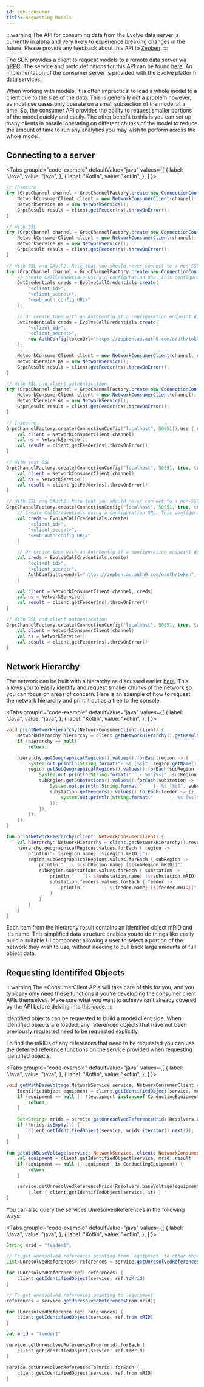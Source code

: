 ```yaml
---
id: sdk-consumer
title: Requesting Models
---
```



:::warning
The API for consuming data from the Evolve data server is currently in alpha and very likely to experience breaking changes 
in the future. Please provide any feedback about this API to [Zepben](https://www.zepben.com).
:::

The SDK provides a client to request models to a remote data server via [gRPC](https://grpc.io/). The service and proto 
definitions for this API can be found [here](https://github.com/zepben/evolve-grpc). An implementation of the consumer 
server is provided with the Evolve platform data services.

When working with models, it is often impractical to load a whole model to a client due to the size of the data. This 
is generally not a problem however, as most use cases only operate on a small subsection of the model at a time. So, the 
consumer API provides the ability to request smaller portions of the model quickly and easily. The other benefit to this
is you can set up many clients in parallel operating on different chunks of the model to reduce the amount of time to
run any analytics you may wish to perform across the whole model.

## Connecting to a server

<Tabs
    groupId="code-example"
    defaultValue="java"
    values={[
        { label: "Java", value: "java", },
        { label: "Kotlin", value: "kotlin", },
    ]
}>
<TabItem value="java">

```java
// Insecure
try (GrpcChannel channel = GrpcChannelFactory.create(new ConnectionConfig("localhost", 50051))) {
    NetworkConsumerClient client = new NetworkConsumerClient(channel);
    NetworkService ns = new NetworkService();
    GrpcResult result = client.getFeeder(ns).throwOnError();
}

// With SSL
try (GrpcChannel channel = GrpcChannelFactory.create(new ConnectionConfig("localhost", 50051, true, "ca.cert"))) {
    NetworkConsumerClient client = new NetworkConsumerClient(channel);
    NetworkService ns = new NetworkService();
    GrpcResult result = client.getFeeder(ns).throwOnError();
}

// With SSL and OAuth2. Note that you should never connect to a non-SSL server while using OAuth2, as you will be vulnerable to MITM attacks.
try (GrpcChannel channel = GrpcChannelFactory.create(new ConnectionConfig("localhost", 50051, true, "ca.cert"))) {}
    // Create CallCredentials using a configuration URL. This configuration endpoint will often be provided by the service you are connecting to.
    JwtCredentials creds = EvolveCallCredentials.create(
        "<client_id>",
        "<client_secret>",
        "<ewb_auth_config_URL>"
    );

    // Or create them with an AuthConfig if a configuration endpoint doesn't exist.
    JwtCredentials creds = EvolveCallCredentials.create(
        "<client_id>",
        "<client_secret>",
        new AuthConfig(tokenUrl="https://zepben.au.auth0.com/oauth/token", audience="https://evolve/", authType=AuthType.AUTH0)
    );

    NetworkConsumerClient client = new NetworkConsumerClient(channel, creds);
    NetworkService ns = new NetworkService();
    GrpcResult result = client.getFeeder(ns).throwOnError();
}

// With SSL and client authentication
try (GrpcChannel channel = GrpcChannelFactory.create(new ConnectionConfig("localhost", 50051, true, "ca.cert", "path/to/signed.cert", "path/to/private.key"))) {
    NetworkConsumerClient client = new NetworkConsumerClient(channel);
    NetworkService ns = new NetworkService();
    GrpcResult result = client.getFeeder(ns).throwOnError();
}
```

</TabItem>
<TabItem  value="kotlin">

```kotlin
// Insecure
GrpcChannelFactory.create(ConnectionConfig("localhost", 50051)).use { client ->
    val client = NetworkConsumerClient(channel)
    val ns = NetworkService()
    val result = client.getFeeder(ns).throwOnError()
}

// With just SSL
GrpcChannelFactory.create(ConnectionConfig("localhost", 50051, true, trustCertPath = "path/to/zepben/ca.cert")).use { channel ->
    val client = NetworkConsumerClient(channel)
    val ns = NetworkService()
    val result = client.getFeeder(ns).throwOnError()
}

// With SSL and OAuth2. Note that you should never connect to a non-SSL server while using OAuth2, as you will be vulnerable to MITM attacks.
GrpcChannelFactory.create(ConnectionConfig("localhost", 50051, true, trustCertPath = "path/to/zepben/ca.cert")).use { channel ->
    // Create CallCredentials using a configuration URL. This configuration endpoint will often be provided by the service you are connecting to.
    val creds = EvolveCallCredentials.create(
        "<client_id>",
        "<client_secret>",
        "<ewb_auth_config_URL>"
    )

    // Or create them with an AuthConfig if a configuration endpoint doesn't exist.
    val creds = EvolveCallCredentials.create(
        "<client_id>",
        "<client_secret>",
        AuthConfig(tokenUrl="https://zepben.au.auth0.com/oauth/token", audience="https://evolve/", authType=AuthType.AUTH0)
    )

    val client = NetworkConsumerClient(channel, creds)
    val ns = NetworkService()
    val result = client.getFeeder(ns).throwOnError()
}

// With SSL and client authentication
GrpcChannelFactory.create(ConnectionConfig("localhost", 50051, true, trustCertPath = "path/to/zepben/ca.cert", authCertPath = "path/to/signed.cert", authKeyPath = "path/to/private.key")).use { channel ->
    val client = NetworkConsumerClient(channel)
    val ns = NetworkService()
    val result = client.getFeeder(ns).throwOnError()
}
```

</TabItem>
</Tabs>

## Network Hierarchy

The network can be built with a hierarchy as discussed earlier [here](datamodel.mdx#network-hierarchy). This allows you
to easily identify and request smaller chunks of the network so you can focus on areas of concern. Here is an example
of how to request the network hierarchy and print it out as a tree to the console.

<Tabs
    groupId="code-example"
    defaultValue="java"
    values={[
        { label: "Java", value: "java", },
        { label: "Kotlin", value: "kotlin", },
    ]
}>
<TabItem value="java">

```java
void printNetworkHierarchy(NetworkConsumerClient client) {
    NetworkHierarchy hierarchy = client.getNetworkHierarchy().getResult();
    if (hierarchy == null)
        return;

    hierarchy.getGeographicalRegions().values().forEach(region -> {
        System.out.println(String.format("- %s [%s]", region.getName(), region.getMRID()));
        region.getSubGeographicalRegions().values().forEach(subRegion -> {
            System.out.println(String.format("  |- %s [%s]", subRegion.getName(), subRegion.getMRID()));
            subRegion.getSubstations().values().forEach(substation -> {
                System.out.println(String.format("    |- %s [%s]", substation.getName(), substation.getMRID()));
                substation.getFeeders().values().forEach(feeder -> {}
                    System.out.println(String.format("      |- %s [%s]", feeder.getName(), feeder.getMRID()));
                });
            });
        });
    });
}
```

</TabItem>
<TabItem  value="kotlin">

```kotlin
fun printNetworkHierarchy(client: NetworkConsumerClient) {
    val hierarchy: NetworkHierarchy = client.getNetworkHierarchy().result ?: return
    hierarchy.geographicalRegions.values.forEach { region ->
        println("- ${region.name} [${region.mRID}]")
        region.subGeographicalRegions.values.forEach { subRegion ->
            println("  |- ${subRegion.name} [${subRegion.mRID}]")
            subRegion.substations.values.forEach { substation ->
                println("    |- ${substation.name} [${substation.mRID}]")
                substation.feeders.values.forEach { feeder ->
                    println("      |- ${feeder.name} [${feeder.mRID}]")
                }
            }
        }
    }
}
```

</TabItem>
</Tabs>

Each item from the hierarchy result contains an identified object mRID and it's name. This simplified data structure
enables you to do things like easily build a suitable UI component allowing a user to select a portion of the network
they wish to use, without needing to pull back large amounts of full object data.

## Requesting Identififed Objects

:::warning
The *ConsumerClient APIs will take care of this for you, and you typically only need these functions if you're
developing the consumer client APIs themselves. Make sure what you want to achieve isn't already covered by the
API before delving into this code.
:::

Identified objects can be requested to build a model client side. When identified objects are loaded, any referenced
objects that have not been previously requested need to be requested explicitly.

To find the mRIDs of any references that need to be requested you can use the [deferred reference](services.mdx#deferred-references) 
functions on the service provided when requesting identified objects.

<Tabs
    groupId="code-example"
    defaultValue="java"
    values={[
        { label: "Java", value: "java", },
        { label: "Kotlin", value: "kotlin", },
    ]
}>
<TabItem value="java">

```java
void getWithBaseVoltage(NetworkService service, NetworkConsumerClient client, String mrid) {
    IdentifiedObject equipment = client.getIdentifiedObject(service, mrid).getResult();
    if (equipment == null || !(equipment instanceof ConductingEquipment)) {
        return;
    }
    
    Set<String> mrids = service.getUnresolvedReferenceMrids(Resolvers.baseVoltage(equipment));
    if (!mrids.isEmpty()) {
        client.getIdentifiedObject(service, mrids.iterator().next());
    }
}
```

</TabItem>
<TabItem  value="kotlin">

```kotlin
fun getWithBaseVoltage(service: NetworkService, client: NetworkConsumerClient, mrid: String) {
    val equipment = client.getIdentifiedObject(service, mrid).result
    if (equipment == null || equipment !is ConductingEquipment) {
        return
    }

    service.getUnresolvedReferenceMrids(Resolvers.baseVoltage(equipment)).firstOrNull()
        ?.let { client.getIdentifiedObject(service, it) }
}
```

</TabItem>
</Tabs>

You can also query the services UnresolvedReferences in the following ways:

<Tabs
    groupId="code-example"
    defaultValue="java"
    values={[
        { label: "Java", value: "java", },
        { label: "Kotlin", value: "kotlin", },
    ]
}>
<TabItem value="java">

```java
String mrid = "feeder1";

// To get unresolved references pointing from `equipment` to other objects
List<UnresolvedReferences> references = service.getUnresolvedReferencesFrom(mrid);

for (UnresolvedReference ref: references) {
    client.getIdentifiedObject(service, ref.toMrid)
}

// To get unresolved references pointing to `equipment`
references = service.getUnresolvedReferencesFrom(mrid);

for (UnresolvedReference ref: references) {
    client.getIdentifiedObject(service, ref.from.mRID)
}
```

</TabItem>
<TabItem  value="kotlin">

```kotlin
val mrid = "feeder1"

service.getUnresolvedReferencesFrom(mrid).forEach {
    client.getIdentifiedObject(service, ref.toMrid)
}

service.getUnresolvedReferencesTo(mrid).forEach {
    client.getIdentifiedObject(service, ref.from.mRID)
}
```

</TabItem>
</Tabs>
